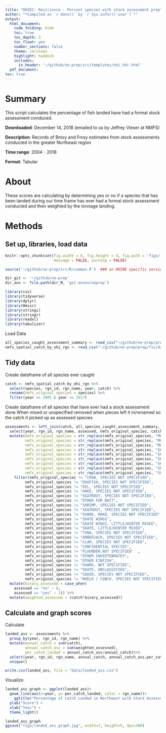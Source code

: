 ```yaml
---
title: "OHIEC: Resilience - Percent species with stock assessment prep"
author: "*Compiled on `r date()` by `r Sys.info()['user']`*"
output: 
  html_document:
    code_folding: hide
    toc: true
    toc_depth: 3
    toc_float: yes
    number_sections: false
    theme: cerulean
    highlight: haddock
    includes: 
      in_header: '~/github/ne-prep/src/templates/ohi_hdr.html'
  pdf_document:
toc: true
---
```


# Summary
This script calculates the percentage of fish landed have had a formal stock assessment conduced.

**Downloaded**: December 14, 2018 (emailed to us by Jeffrey Vieser at NMFS)

**Description**:  Records of Bmsy and Fmsy estimates from stock assessments conducted in the greater Northeast region

**Time range**: 2004 - 2018

**Format**:  Tabular

# About
These scores are calculating by determining yes or no if a species that has been landed during our time frame has ever had a formal stock assessment conducted and then weighted by the tonnage landing. 

# Methods

## Set up, libraries, load data
``` r
knitr::opts_chunk$set(fig.width = 6, fig.height = 4, fig.path = 'figs/',
                      message = FALSE, warning = FALSE)

source('~/github/ne-prep/src/R/common.R')  ### an OHINE specific version of common.R

dir_git <- '~/github/ne-prep'
dir_anx <- file.path(dir_M, 'git-annex/neprep')

library(csv)
library(tidyverse)
library(dplyr)
library(Hmisc)
library(stringi)
library(stringr)
library(readxl)
library(tabulizer)
```

Load Data
```r
all_species_caught_assessment_summary <- read_csv("~/github/ne-prep/prep/fis/data/all_species_caught_assessment_summary.csv")
nmfs_spatial_catch_by_ohi_rgn <- read_csv("~/github/ne-prep/prep/fis/data/nmfs_spatial_catch_by_ohi_rgn.csv")
```

## Tidy data
Create dataframe of all species ever caught
```r
catch <- nmfs_spatial_catch_by_ohi_rgn %>% 
  select(species, rgn_id, rgn_name, year, catch) %>% 
  rename(nmfs_original_species = species) %>% 
  filter(year >= 2005 & year <= 2017)
```

Create dataframe of all species that have ever had a stock assessment done
When mixed or unspecified removed
when pieces left it in/renamed so the catch it picked up as assessed species
```r
assessments <- left_join(catch, all_species_caught_assessment_summary, by = c("nmfs_original_species")) %>% 
  select(year, rgn_id, rgn_name, assessed, nmfs_original_species, catch) %>% 
  mutate(nmfs_original_species = str_replace(nmfs_original_species, "MONK LIVERS",  "MONKFISH / ANGLERFISH / GOOSEFISH"),
         nmfs_original_species = str_replace(nmfs_original_species, "MONK HEADS", "MONKFISH / ANGLERFISH / GOOSEFISH"),
         nmfs_original_species = str_replace(nmfs_original_species, "MONK TAILS", "MONKFISH / ANGLERFISH / GOOSEFISH"),
         nmfs_original_species = str_replace(nmfs_original_species, "SKATE WINGS, LITTLE (SUMMER)",  "SKATE, LITTLE (SUMMER)"),
         nmfs_original_species = str_replace(nmfs_original_species, "SKATE WINGS, WINTER (BIG)", "SKATE, BIG (WINTER)"),
         nmfs_original_species = str_replace(nmfs_original_species, "SKATE WINGS, BARNDOOR", "SKATE, BARNDOOR"), 
         nmfs_original_species = str_replace(nmfs_original_species, "SKATE WINGS, SMOOTH", "SKATE, SMOOTH"),
         nmfs_original_species = str_replace(nmfs_original_species, "SKATE WINGS, THORNY", "SKATE, THORNY"),
         nmfs_original_species = str_replace(nmfs_original_species, "SCALLOPS/SHELLS", "SCALLOP, SEA")) %>% #this one is assessed an bay is not so maybe jsut remove this one
    filter(nmfs_original_species != "CRAB, SPECIES NOT SPECIFIED", 
         nmfs_original_species != "DOGFISH, SPECIES NOT SPECIFIED",
         nmfs_original_species != "EEL, SPECIES NOT SPECIFIED",
         nmfs_original_species != "HAKE, SPECIES NOT SPECIFIED",
         nmfs_original_species != "SEATROUT, SPECIES NOT SPECIFIED",
         nmfs_original_species != "OTHER FOR BAIT",
         nmfs_original_species != "SHRIMP, SPECIES NOT SPECIFIED",
         nmfs_original_species != "SEATROUT, SPECIES NOT SPECIFIED",
         nmfs_original_species != "SHARK, MAKO, SPECIES NOT SPECIFIED",
         nmfs_original_species != "SKATE WINGS",
         nmfs_original_species != "SKATE WINGS, LITTLE/WINTER MIXED",
         nmfs_original_species != "SKATE, LITTLE/WINTER MIXED",
         nmfs_original_species != "TUNA, SPECIES NOT SPECIFIED",
         nmfs_original_species != "AMBERJACK, SPECIES NOT SPECIFIED",
         nmfs_original_species != "CLAM, SPECIES NOT SPECIFIED",
         nmfs_original_species != "CONFIDENTIAL SPECIES",
         nmfs_original_species != "FLOUNDER,NOT SPECIFIED"  ,
         nmfs_original_species != "OTHER INVERTEBRATES",
         nmfs_original_species != "OTHER FINFISH",
         nmfs_original_species != "SHARK, NOT SPECIFIED",
         nmfs_original_species != "SKATE, UNCLASSIFIED",
         nmfs_original_species != "SQUID, SPECIES NOT SPECIFIED",
         nmfs_original_species != "WHELK / CONCH, SPECIES NOT SPECIFIED") %>% 
  mutate(binary_assessed = case_when(
    assessed == "no" ~ 0,
    assessed == "yes" ~ 1)) %>% 
  mutate(weighted_assessed = (catch*binary_assessed))
```

## Calculate and graph scores
Calculate
```r
landed_ass <- assessments %>% 
  group_by(year, rgn_id, rgn_name) %>% 
  mutate(annual_catch = sum(catch),
         annual_catch_ass = sum(weighted_assessed),
         per_catch_landed = annual_catch_ass/annual_catch)%>% 
  select(year, rgn_id, rgn_name, annual_catch, annual_catch_ass,per_catch_landed ) %>% 
  unique()
```

```r
write.csv(landed_ass, file = "data/landed_ass.csv")
```

Visualize
```r
landed_ass_graph <- ggplot(landed_ass)+
  geom_line(aes(x=year, y= per_catch_landed, color = rgn_name))+
    ggtitle("Percentage of Catch Landed in Northeast with Stock Assessments") +
  ylab("Score") +
  xlab("Year") +
  theme_light()

landed_ass_graph
ggsave("figs/landed_ass_graph.jpg", width=7, height=5, dpi=300)
```


